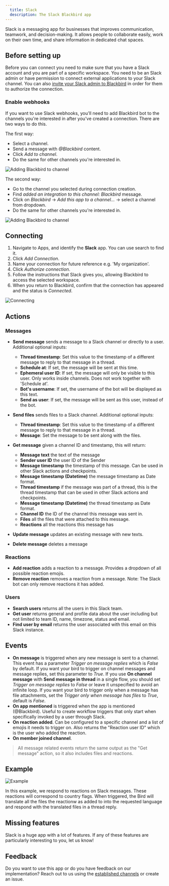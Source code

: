 ```yaml
---
  title: Slack
  description: The Slack Blackbird app
---
```


<LinkCard title="View on Github" target="_blank" href="https://github.com/bb-io/Slack" icon="github" />

Slack is a messaging app for businesses that improves communication, teamwork, and decision-making. It allows people to collaborate easily, work on their own time, and share information in dedicated chat spaces.

## Before setting up

Before you can connect you need to make sure that you have a Slack account and you are part of a specific workspace. You need to be an Slack admin or have permission to connect external applications to your Slack channel. You can also [invite your Slack admin to Blackbird](https://docs.blackbird.io/concepts/nests/#users) in order for them to authorize the connection. 

### Enable webhooks

If you want to use Slack webhooks, you'll need to add Blackbird bot to the channels you're interested in after you've created a connection. There are two ways to do this.

The first way:

- Select a channel.
- Send a message with _@Blackbird_ content.
- Click _Add to channel_.
- Do the same for other channels you're interested in.

![Adding Blackbird to channel](https://raw.githubusercontent.com/bb-io/Slack/main/image/README/add_to_channel.png)

The second way:

- Go to the channel you selected during connection creation.
- Find _added an integration to this channel: Blackbird_ message.
- Click on _Blackbird_ -> _Add this app to a channel..._ -> select a channel from dropdown.
- Do the same for other channels you're interested in.

![Adding Blackbird to channel](https://raw.githubusercontent.com/bb-io/Slack/main/image/README/add_to_channel2.png)

## Connecting

1. Navigate to Apps, and identify the **Slack** app. You can use search to find it.
2. Click _Add Connection_.
3. Name your connection for future reference e.g. 'My organization'.
4. Click _Authorize connection_.
5. Follow the instructions that Slack gives you, allowing Blackbird to access the selected workspace.
6. When you return to Blackbird, confirm that the connection has appeared and the status is _Connected_.

![Connecting](https://raw.githubusercontent.com/bb-io/Slack/main/image/README/connecting.png)

## Actions

### Messages

- **Send message** sends a message to a Slack channel or directly to a user. Additional optional inputs:
  - **Thread timestamp**: Set this value to the timestamp of a different message to reply to that message in a thread.
  - **Schedule at**: If set, the message will be sent at this time.
  - **Ephemeral user ID**: If set, the message will only be visible to this user. Only works inside channels. Does not work together with 'Schedule at'.
  - **Bot's username**: If set, the username of the bot will be displayed as this text.
  - **Send as user**: If set, the message will be sent as this user, instead of the bot.

- **Send files** sends files to a Slack channel. Additional optional inputs:
  - **Thread timestamp**: Set this value to the timestamp of a different message to reply to that message in a thread.
  - **Message**: Set the message to be sent along with the files.
  
- **Get message** given a channel ID and timestamp, this will return:
  - **Message text** the text of the message
  - **Sender user ID** the user ID of the Sender
  - **Message timestamp** the timestamp of this message. Can be used in other Slack actions and checkpoints.
  - **Message timestamp (Datetime)** the message timestamp as Date format.
  - **Thread timestamp** if the message was part of a thread, this is the thread timestamp that can be used in other Slack actions and checkpoints.
  - **Message timestamp (Datetime)** the thread timestamp as Date format.
  - **Channel ID** the ID of the channel this message was sent in.
  - **Files** all the files that were attached to this message.
  - **Reactions** all the reactions this message has

- **Update message** updates an existing message with new texts.
- **Delete message** deletes a message

### Reactions

- **Add reaction** adds a reaction to a message. Provides a dropdown of all possible reaction emojis.
- **Remove reaction** removes a reaction from a message. Note: The Slack bot can only remove reactions it has added.

### Users

- **Search users** returns all the users in this Slack team.
- **Get user** returns general and profile data about the user including but not limited to team ID, name, timezone, status and email.
- **Find user by email** returns the user associated with this email on this Slack instance.

## Events

- **On message** is triggered when any new message is sent to a channel. This event has a parameter _Trigger on message replies_ which is _False_ by default. If you want your bird to trigger on channel messages and message replies, set this parameter to _True_. If you use **On channel message** with **Send message in thread** in a single flow, you should set _Trigger on message replies_ to _False_ or leave it unspecified to avoid an infinite loop. If you want your bird to trigger only when a message has file attachments, set the _Trigger only when message has files_ to _True_, default is _False_.
- **On app mentioned** is triggered when the app is mentioned (@Blackbird). Useful to create workflow triggers that only start when specifically invoked by a user through Slack.
- **On reaction added**. Can be configured to a specific channel and a list of emojis it needs to trigger on. Also returns the "Reaction user ID" which is the user who added the reaction.
- **On member joined channel**.

> All message related events return the same output as the "Get message" action, so it also includes files and reactions.

## Example

![Example](https://raw.githubusercontent.com/bb-io/Slack/main/image/README/1734624290730.png)

In this example, we respond to reactions on Slack messages. These reactions will correspond to country flags. When triggered, the Bird will translate all the files the reactionw as added to into the requested language and respond with the translated files in a thread reply.

## Missing features

Slack is a huge app with a lot of features. If any of these features are particularly interesting to you, let us know!

## Feedback

Do you want to use this app or do you have feedback on our implementation? Reach out to us using the [established channels](https://www.blackbird.io/) or create an issue.

